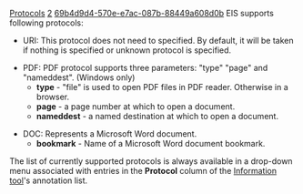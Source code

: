 [[Property:title|Protocols]]
[[Property:weight|2]]
[[Property:uuid|69b4d9d4-570e-e7ac-087b-88449a608d0b]]
EIS supports following protocols: 
* URI: This protocol does not need to specified. By default, it will be taken if nothing is specified or unknown protocol is specified.

* PDF: PDF protocol supports three parameters: "type" "page" and "nameddest". (Windows only)
**  '''type''' - "file" is used to open PDF files in PDF reader. Otherwise in a browser. 
**  '''page''' - a page number at which to open a document. 
**  '''nameddest''' - a named destination at which to open a document. 

* DOC: Represents a Microsoft Word document. 
** '''bookmark''' - Name of a Microsoft Word document bookmark.

The list of currently supported protocols is always available in a drop-down menu associated with entries in the '''Protocol''' column of the [[Browsing information|Information tool]]'s annotation list.


{{note|The status of supported protocols described above is as of EiffelStudio version 7.1. }}



